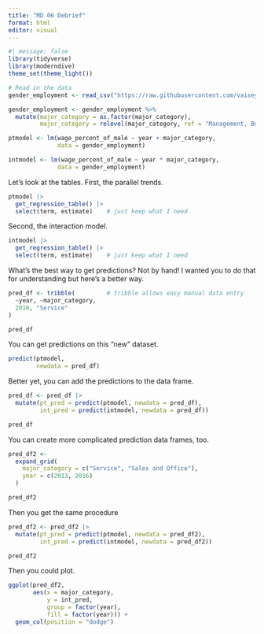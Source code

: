 ```yaml
---
title: "MD 06 Debrief"
format: html
editor: visual
---
```


```r
#| message: false
library(tidyverse)
library(moderndive)
theme_set(theme_light())

```

```r
# Read in the data 
gender_employment <- read_csv("https://raw.githubusercontent.com/vaiseys/dav-course/main/Data/gender_employment.csv")

gender_employment <- gender_employment %>% 
  mutate(major_category = as.factor(major_category), 
         major_category = relevel(major_category, ref = "Management, Business, and Financial"))
```

```r
ptmodel <- lm(wage_percent_of_male ~ year + major_category,
              data = gender_employment)

intmodel <- lm(wage_percent_of_male ~ year * major_category,
              data = gender_employment)
```

Let's look at the tables. First, the parallel trends.

```r
ptmodel |> 
  get_regression_table() |> 
  select(term, estimate)    # just keep what I need
```

Second, the interaction model.

```r
intmodel |> 
  get_regression_table() |> 
  select(term, estimate)    # just keep what I need
```

What's the best way to get predictions? Not by hand! I wanted you to do that for understanding but here's a better way.

```r
pred_df <- tribble(         # tribble allows easy manual data entry
  ~year, ~major_category,
  2016, "Service"
)

pred_df
```

You can get predictions on this "new" dataset.

```r
predict(ptmodel,
        newdata = pred_df)
```

Better yet, you can add the predictions to the data frame.

```r
pred_df <- pred_df |> 
  mutate(pt_pred = predict(ptmodel, newdata = pred_df),
         int_pred = predict(intmodel, newdata = pred_df))

pred_df
```

You can create more complicated prediction data frames, too.

```r
pred_df2 <- 
  expand_grid(
    major_category = c("Service", "Sales and Office"),
    year = c(2013, 2016)
  )

pred_df2
```

Then you get the same procedure

```r
pred_df2 <- pred_df2 |> 
  mutate(pt_pred = predict(ptmodel, newdata = pred_df2),
         int_pred = predict(intmodel, newdata = pred_df2))

pred_df2
```

Then you could plot.

```r
ggplot(pred_df2,
       aes(x = major_category,
           y = int_pred,
           group = factor(year),
           fill = factor(year))) +
  geom_col(position = "dodge")
```
